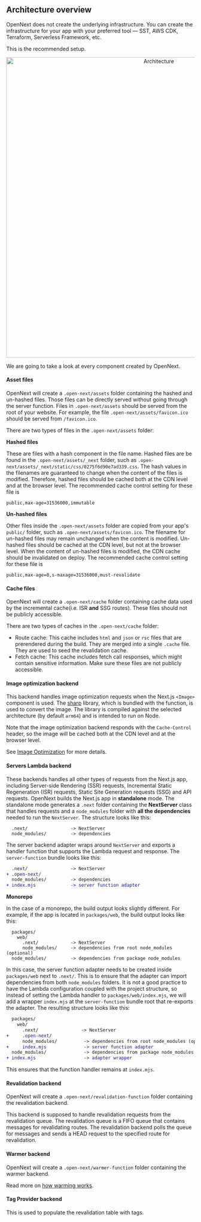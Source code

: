 ## Architecture overview

OpenNext does not create the underlying infrastructure. You can create the infrastructure for your app with your preferred tool — SST, AWS CDK, Terraform, Serverless Framework, etc.

This is the recommended setup.

<p align="center">
  <img alt="Architecture" src="/architecture.png" width="800" />
</p>

We are going to take a look at every component created by OpenNext.

#### Asset files

OpenNext will create a `.open-next/assets` folder containing the hashed and un-hashed files. Those files can be directly served without going through the server function. Files in `.open-next/assets` should be served from the root of your website. For example, the file `.open-next/assets/favicon.ico` should be served from `/favicon.ico`.


There are two types of files in the `.open-next/assets` folder:

**Hashed files**

These are files with a hash component in the file name. Hashed files are be found in the `.open-next/assets/_next` folder, such as `.open-next/assets/_next/static/css/0275f6d90e7ad339.css`. The hash values in the filenames are guaranteed to change when the content of the files is modified. Therefore, hashed files should be cached both at the CDN level and at the browser level. The recommended cache control setting for these file is

```
public,max-age=31536000,immutable
```

**Un-hashed files**

Other files inside the `.open-next/assets` folder are copied from your app's `public/` folder, such as `.open-next/assets/favicon.ico`. The filename for un-hashed files may remain unchanged when the content is modified. Un-hashed files should be cached at the CDN level, but not at the browser level. When the content of un-hashed files is modified, the CDN cache should be invalidated on deploy. The recommended cache control setting for these file is

```
public,max-age=0,s-maxage=31536000,must-revalidate
```

#### Cache files

OpenNext will create a `.open-next/cache` folder containing cache data used by the incremental cache(i.e. ISR **and** SSG routes). These files should not be publicly accessible.

There are two types of caches in the `.open-next/cache` folder:

- Route cache: This cache includes `html` and `json` or `rsc` files that are prerendered during the build. They are merged into a single `.cache` file. They are used to seed the revalidation cache.
- Fetch cache: This cache includes fetch call responses, which might contain sensitive information. Make sure these files are not publicly accessible.

#### Image optimization backend

This backend handles image optimization requests when the Next.js `<Image>` component is used. The [sharp](https://www.npmjs.com/package/sharp) library, which is bundled with the function, is used to convert the image. The library is compiled against the selected architecture (by default `arm64`) and is intended to run on Node.

Note that the image optimization backend responds with the `Cache-Control` header, so the image will be cached both at the CDN level and at the browser level.

See [Image Optimization](/features/image-optimization) for more details.

#### Servers Lambda backend

These backends handles all other types of requests from the Next.js app, including Server-side Rendering (SSR) requests, Incremental Static Regeneration (ISR) requests, Static Site Generation requests (SSG) and API requests. OpenNext builds the Next.js app in **standalone** mode. The standalone mode generates a `.next` folder containing the **NextServer** class that handles requests and a `node_modules` folder with **all the dependencies** needed to run the `NextServer`. The structure looks like this:

```
  .next/                -> NextServer
  node_modules/         -> dependencies
```

The server backend adapter wraps around `NextServer` and exports a handler function that supports the Lambda request and response. The `server-function` bundle looks like this:

```diff
  .next/                -> NextServer
+ .open-next/
  node_modules/         -> dependencies
+ index.mjs             -> server function adapter
```

**Monorepo**

In the case of a monorepo, the build output looks slightly different. For example, if the app is located in `packages/web`, the build output looks like this:

```
  packages/
    web/
      .next/            -> NextServer
      node_modules/     -> dependencies from root node_modules (optional)
  node_modules/         -> dependencies from package node_modules
```

In this case, the server function adapter needs to be created inside `packages/web` next to `.next/`. This is to ensure that the adapter can import dependencies from both `node_modules` folders. It is not a good practice to have the Lambda configuration coupled with the project structure, so instead of setting the Lambda handler to `packages/web/index.mjs`, we will add a wrapper `index.mjs` at the `server-function` bundle root that re-exports the adapter. The resulting structure looks like this:

```diff
  packages/
    web/
      .next/                -> NextServer
+     .open-next/
      node_modules/          -> dependencies from root node_modules (optional)
+     index.mjs              -> server function adapter
  node_modules/              -> dependencies from package node_modules
+ index.mjs                  -> adapter wrapper
```

This ensures that the function handler remains at `index.mjs`.

#### Revalidation backend

OpenNext will create a `.open-next/revalidation-function` folder containing the revalidation backend.

This backend is supposed to handle revalidation requests from the revalidation queue. The revalidation queue is a FIFO queue that contains messages for revalidating routes. The revalidation backend polls the queue for messages and sends a HEAD request to the specified route for revalidation.

#### Warmer backend

OpenNext will create a `.open-next/warmer-function` folder containing the warmer backend.

Read more on [how warming works](/v2/inner_workings/warming).

#### Tag Provider backend

This is used to populate the revalidation table with tags.